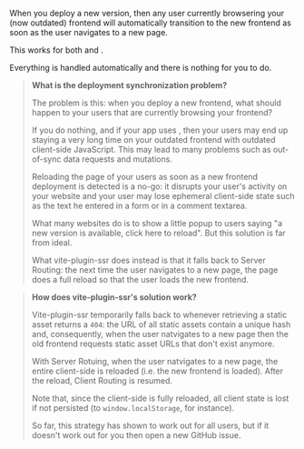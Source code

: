 
When you deploy a new version, then any user currently browsering your (now outdated) frontend will automatically transition to the new frontend as soon as the user navigates to a new page.

This works for both <Link text="Server Routing" href="/server-routing" /> and <Link text="Client Routing" href="/client-routing" />.

Everything is handled automatically and there is nothing for you to do.

> **What is the deployment synchronization problem?**
>
> The problem is this: when you deploy a new frontend, what should happen to your users that are currently browsing your frontend?
>
> If you do nothing, and if your app uses <Link text="Client Routing" href="/client-routing" />, then your users may end up staying a very long time on your outdated frontend with outdated client-side JavaScript. This may lead to many problems such as out-of-sync data requests and mutations.
>
> Reloading the page of your users as soon as a new frontend deployment is detected is a no-go: it disrupts your user's activity on your website and your user may lose ephemeral client-side state such as the text he entered in a form or in a comment textarea.
>
> What many websites do is to show a little popup to users saying "a new version is available, click here to reload". But this solution is far from ideal.
>
> What vite-plugin-ssr does instead is that it falls back to Server Routing: the next time the user navigates to a new page, the page does a full reload so that the user loads the new frontend.

> **How does vite-plugin-ssr's solution work?**
>
> Vite-plugin-ssr temporarily falls back to <Link text="Server Routing" href="/server-routing" /> whenever retrieving a static asset returns a `404`: the URL of all static assets contain a unique hash and, consequently, when the user natvigates to a new page then the old frontend requests static asset URLs that don't exist anymore.
>
> With Server Rotuing, when the user natvigates to a new page, the entire client-side is reloaded (i.e. the new frontend is loaded). After the reload, Client Routing is resumed.
>
> Note that, since the client-side is fully reloaded, all client state is lost if not persisted (to `window.localStorage`, for instance).
>
> So far, this strategy has shown to work out for all users, but if it doesn't work out for you then open a new GitHub issue.

